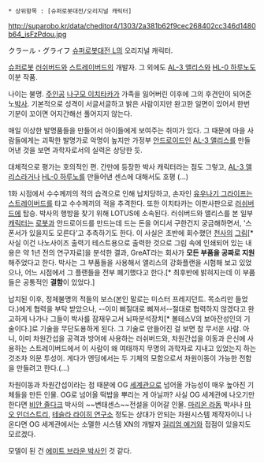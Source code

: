  * 상위항목 : [슈퍼로봇대전/오리지널 캐릭터]

http://suparobo.kr/data/cheditor4/1303/2a381b62f9cec268402cc346d1480b64_isFzPdou.jpg

クラール・グライフ
[[슈퍼로봇대전 L]]의 오리지널 캐릭터.

[[슈퍼로봇]] [[러쉬버드]]와 [[스트레이버드]]의 개발자. 그 외에도 [[AL-3 앨리스]]와 [[HL-0 하루노]]도 이분 작품.

나이는 불명. [[주인공]] [[나구모 이치타카]]가 가족을 잃어버린 이후에 그의 후견인이 되어준 노[[박사]]. 기본적으로 성격이 서글서글하고 밝은 사람이지만 완고한 일면이 있어서 한번 기분이 꼬이면 어지간해선 풀어지지 않는다. 

매일 이상한 발명품들을 만들어서 아이들에게 보여주는 취미가 있다. 그 때문에 마을 사람들에게는 괴팍한 발명가로 악명이 높지만 가정부 [[안드로이드]]인 [[AL-3 앨리스]]를 만들어낸 것을 보면 과학자로서의 실력은 상당한 듯.

대체적으로 평가는 호의적인 편. 간만에 등장한 박사 캐릭터라는 점도 그렇고, [[AL-3 앨리스]]라거나 [[HL-0 하루노]]를 만들어낸 센스에 대해서도 호평 (…) 

1화 시점에서 수수께끼의 적의 습격으로 인해 납치당하고, 손자인 [[유우나기 그라이프]]는 [[스트레이버드]]를 타고 수수께끼의 적을 추격한다. 또한 이치타카는 이판사판으로 [[러쉬버드]]에 탑승. 박사의 행방을 찾기 위해 LOTUS에 소속된다. 러쉬버드와 앨리스를 본 일부 [[캐릭터]]는 [[로봇]]과 안드로이드를 만드는데 드는 돈을 어디서 구한건지 궁금해하면서, '스폰서가 있을지도 모른다'고 추측하기도 한다. 이 사실은 초반에 회수했던 [[천사]]의 [[그림]][* 사실 이건 나노사이즈 출력기 테스트용으로 출력한 것으로 그림 속에 인쇄되어 있는 내용은 약 1년 전의 연구자료]을 분석한 결과, GreAT라는 회사가 '''모든 부품을 공짜로 지원'''해주었다고 한다. 박사는 그 부품들을 사용해서 앨리스의 강화플랜을 시험해 보고 있었으나, 어느 시점에서 그 플랜들을 전부 폐기했다고 한다.[* 최후반에 밝혀지는데 이 부품들은 공통적인 '''결함'''이 있었다.]

납치된 이후, 정체불명의 적들의 보스(본인 말로는 미스터 프레지던트. 목소리만 들었다.)에게 협력을 부탁 받았으나, --이미 삐질대로 삐져서--절대로 협력하지 않겠다고 완고하게 나가나 그들이 박사를 잠재우고서 뇌파분석장치[* 볼테스V의 보아잔성인의 기술이다.]로 기술을 무단도용하게 된다. 그 기술로 만들어진 걸 보면 참 무서운 사람. 아니, 이미 차원간섭을 공격과 방어에 사용하는 러쉬버드와, 차원간섭을 이동과 은신에 사용하는 스트레이버드에서 이 사람이 왜 여태까지 무명의 과학자로 지내고 있었는지 하는 것조차 의문 투성이. 게다가 엔딩에서는 두 기체의 모함으로서 차원이동이 가능한 전함을 만들려고 한다.(…)

차원이동과 차원간섭이라는 점 때문에 OG [[세계관]]으로 넘어올 가능성이 매우 높아진 기체들을 만든 인물. OG로 넘어올 떡밥을 뿌리는 게 아닐까? 사실 OG 세계관에 나오기만 한다면 [[비안 졸다크]] 박사의 ~~변태센스~~전설을 이어갈 인물. [[마리온 라돔]] 박사나 [[마오 인더스트리]], [[테슬라 라이히 연구소]] 정도는 상대가 안되는 차원시스템 제작자이니 나온다면 OG 세계관에서는 소멸한 시스템 XN의 개발자 [[길리엄 예거]]와 접점이 있을지도 모르겠다. 

모델이 된 건 [[에미트 브라운 박사]]인 것 같다.
